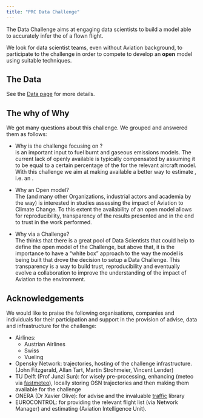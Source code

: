 ```yaml
---
title: "PRC Data Challenge"
---
```


The \acr{PRC} Data Challenge aims at engaging data scientists to
build a model able to accurately infer the \acr{ATOW} of a flown flight.

We look for data scientist teams, even without Aviation background, to participate
to the challenge in order to compete to develop an **open** model using suitable \acr{ML}
techniques.

## The Data
See the [Data page](data.html) for more details.


## The why of Why

We got many questions about this challenge. We grouped and answered them as follows:

* Why is the challenge focusing on \acr{ATOW}?  
  \acr{ATOW} is an important input to fuel burnt and gaseous emissions models.
  The current lack of openly available \acr{ATOW} is typically compensated by
  assuming it to be equal to a certain percentage of the \acr{MTOW} for the
  relevant aircraft model.  
  With this challenge we aim at making available a better way to
  estimate \acr{ATOW}, i.e. an \acr{ETOW}.

* Why an Open model?  
  The \acr{PRC} (and many other Organizations, industrial actors and academia by the way) is interested
  in studies assessing the impact of Aviation to Climate Change.
  To this extent the availability of an open model allows for reproducibility, transparency of
  the results presented and in the end to trust in the work performed.  

* Why via a Challenge?  
  The \acr{PRC} thinks that there is a great pool of Data Scientists that could help to define
  the open model of the Challenge, but above that, it is the importance to have a "white box" approach
  to the way the model is being built that drove the decision to setup a Data Challenge.
  This transparency is a way to build trust, reproducibility and eventually evolve a collaboration
  to improve the understanding of the impact of Aviation to the environment.

## Acknowledgements

We would like to praise the following organisations, companies
and individuals for their participation and support in the provision of
advise,  data and infrastructure for the challenge:

* Airlines:
  - Austrian Airlines
  - Swiss
  - Vueling
* Opensky Network: \acr{ADS-B} trajectories, hosting of the challenge infrastructure.
  (John Fitzgerald, Allan Tart, Martin Strohmeier, Vincent Lender)
* TU Delft (Prof Junzi Sun): for wisely pre-processing, enhancing (meteo via
  [fastmeteo][fm]), locally storing OSN trajectories and then making them
  available for the challenge
* ONERA (Dr Xavier Olive): for advise and the invaluable [traffic][traffic] library
* EUROCONTROL: for providing the relevant flight list (via Network Manager) and
               estimating \acr{TOW} (Aviation Intelligence Unit).


[fm]: <https://github.com/open-aviation/fastmeteo> "fastmeteo Python library"
[traffic]: <https://github.com/open-aviation/fastmeteo> "traffic Python library"